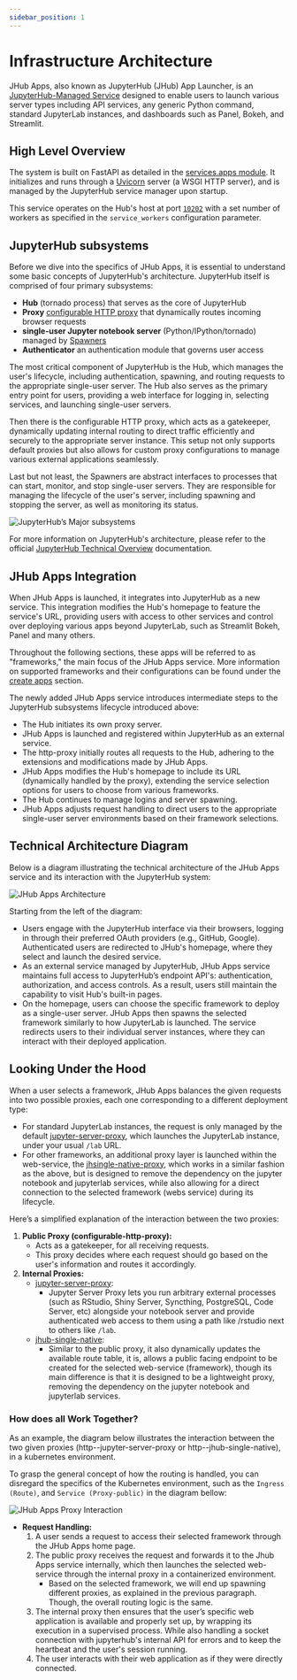 ```yaml
---
sidebar_position: 1
---
```


# Infrastructure Architecture

JHub Apps, also known as JupyterHub (JHub) App Launcher, is an [JupyterHub-Managed Service](https://jupyterhub.readthedocs.io/en/stable/reference/services.html#launching-a-hub-managed-service) designed to enable users to launch various server types including API services, any generic Python command, standard JupyterLab instances, and dashboards such as Panel, Bokeh, and Streamlit.

## High Level Overview

The system is built on FastAPI as detailed in the [services.apps module](https://github.com/nebari-dev/jhub-apps/blob/main/jhub_apps/service/app.py). It initializes and runs through a [Uvicorn](https://www.uvicorn.org/) server (a WSGI HTTP server), and is managed by the JupyterHub service manager upon startup.

This service operates on the Hub's host at port [`10202`](https://github.com/nebari-dev/jhub-apps/blob/main/jhub_apps/configuration.py#L56) with a set number of workers as specified in the `service_workers` configuration parameter.

## JupyterHub subsystems

Before we dive into the specifics of JHub Apps, it is essential to understand some basic
concepts of JupyterHub's architecture. JupyterHub itself is comprised of four primary subsystems:

- **Hub** (tornado process) that serves as the core of JupyterHub
- **Proxy** [configurable HTTP proxy](https://github.com/jupyterhub/configurable-http-proxy)
  that dynamically routes incoming browser requests
- **single-user Jupyter notebook server** (Python/IPython/tornado) managed by [Spawners](https://jupyterhub.readthedocs.io/en/stable/reference/spawners.html#spawners-reference)
- **Authenticator** an authentication module that governs user access

The most critical component of JupyterHub is the Hub, which manages the user's
lifecycle, including authentication, spawning, and routing requests to the appropriate
single-user server. The Hub also serves as the primary entry point for users, providing
a web interface for logging in, selecting services, and launching single-user servers.

Then there is the configurable HTTP proxy, which acts as a gatekeeper, dynamically updating internal routing to direct traffic efficiently and securely to the appropriate server instance. This setup not only supports default proxies but also allows for custom proxy configurations to manage various external applications seamlessly.

Last but not least, the Spawners are abstract interfaces to processes that can start,
monitor, and stop single-user servers. They are responsible for managing the lifecycle
of the user's server, including spawning and stopping the server, as well as monitoring
its status.

![JupyterHub’s Major subsystems](/img/jhub_subsystems.png)

For more information on JupyterHub's architecture, please refer to the official
[JupyterHub Technical Overview](https://jupyterhub.readthedocs.io/en/stable/reference/technical-overview.html#) documentation.

## JHub Apps Integration

When JHub Apps is launched, it integrates into JupyterHub as a new service. This
integration modifies the Hub's homepage to feature the service's URL, providing users
with access to other services and control over deploying various apps beyond JupyterLab,
such as Streamlit Bokeh, Panel and many others.

Throughout the following sections, these apps will be referred to as "frameworks," the
main focus of the JHub Apps service. More information on supported frameworks and their
configurations can be found under the [create apps](/docs/category/create-apps) section.

The newly added JHub Apps service introduces intermediate steps to the JupyterHub
subsystems lifecycle introduced above:

- The Hub initiates its own proxy server.
- JHub Apps is launched and registered within JupyterHub as an external service.
- The http-proxy initially routes all requests to the Hub, adhering to the extensions and
  modifications made by JHub Apps.
- JHub Apps modifies the Hub's homepage to include its URL (dynamically handled by the
  proxy), extending the service selection options for users to choose from various
  frameworks.
- The Hub continues to manage logins and server spawning.
- JHub Apps adjusts request handling to direct users to the appropriate single-user
  server environments based on their framework selections.

## Technical Architecture Diagram

Below is a diagram illustrating the technical architecture of the JHub Apps service and its interaction with the JupyterHub system:

![JHub Apps Architecture](/img/jhub_service_diagram.png)

Starting from the left of the diagram:
- Users engage with the JupyterHub interface via their browsers, logging in through
  their preferred OAuth providers (e.g., GitHub, Google). Authenticated users are
  redirected to JHub's homepage, where they select and launch the desired service.
- As an external service managed by JupyterHub, JHub Apps service maintains full access to
  JupyterHub’s endpoint API's: authentication, authorization, and access controls. As a result, users
  still maintain the capability to visit Hub's built-in pages.
- On the homepage, users can choose the specific framework to deploy as a single-user
  server. JHub Apps then spawns the selected framework similarly to how JupyterLab is
  launched. The service redirects users to their individual server instances, where they
  can interact with their deployed application.

## Looking Under the Hood

When a user selects a framework, JHub Apps balances the given requests into two possible
proxies, each one corresponding to a different deployment type:
- For standard JupyterLab instances, the request is only managed by the default
[jupyter-server-proxy](https://github.com/jupyterhub/jupyter-server-proxy), which
launches the JupyterLab instance, under your usual `/lab` URL.
- For other frameworks, an additional proxy layer is launched within the web-service, the
[jhsingle-native-proxy](https://github.com/ideonate/jhsingle-native-proxy), which
works in a similar fashion as the above, but is designed to remove the dependency on the
jupyter notebook and jupyterlab services, while also allowing for a direct connection to the
selected framework (webs service) during its lifecycle.

Here’s a simplified explanation of the interaction between the two proxies:

1. **Public Proxy (configurable-http-proxy):**
   - Acts as a gatekeeper, for all receiving requests.
   - This proxy decides where each request should go based on the user's information and
     routes it accordingly.
2. **Internal Proxies:**
    - [jupyter-server-proxy](https://github.com/jupyterhub/jupyter-server-proxy):
      - Jupyter Server Proxy lets you run arbitrary external processes (such as RStudio,
        Shiny Server, Syncthing, PostgreSQL, Code Server, etc) alongside your notebook
        server and provide authenticated web access to them using a path like /rstudio
        next to others like `/lab`.
    - [jhub-single-native](https://github.com/ideonate/jhsingle-native-proxy):
      - Similar to the public proxy, it also dynamically updates the available route
        table, it is, allows a public facing endpoint to be created for the selected
        web-service (framework), though its main difference is that it is designed to be
        a lightweight proxy, removing the dependency on the jupyter notebook and
        jupyterlab services.

### How does all Work Together?

As an example, the diagram below illustrates the interaction between the two given
proxies (http--jupyter-server-proxy or http--jhub-single-native), in a kubernetes
environment.

To grasp the general concept of how the routing is handled, you can disregard the
specifics of the Kubernetes environment, such as the `Ingress (Route)`, and `Service
(Proxy-public)` in the diagram bellow:

![JHub Apps Proxy Interaction](/img/jhub_single_native_proxy.png)

- **Request Handling:**
  1. A user sends a request to access their selected framework through the JHub Apps
     home page.
  2. The public proxy receives the request and forwards it to the Jhub Apps service
     internally, which then launches the selected web-service through the internal proxy
     in a containerized environment.
      - Based on the selected framework, we will end up spawning different proxies, as
      explained in the previous paragraph. Though, the overall routing logic is the same.
  3. The internal proxy then ensures that the user’s specific web application is
     available and properly set up, by wrapping its execution in a supervised process.
     While also handling a socket connection with jupyterhub's internal API for errors
     and to keep the heartbeat and the user's session running.
  4. The user interacts with their web application as if they were directly connected.

